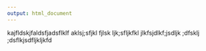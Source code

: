 ```yaml
---
output: html_document
---
```


kajfldskjfaldsfjadsflklf aklsj;sfjkl fjlsk ljk;sfljkfkl jlkfsjdlkf;jsdljk ;dfsklj ;dsflkjsdfljkljkfd